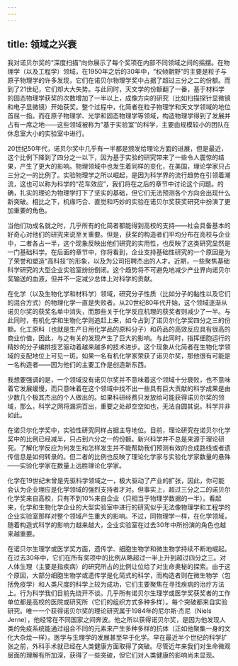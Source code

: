 ```yaml
---
---
---
```

title: 领域之兴衰
---




我对诺贝尔奖的“深度扫描”向你展示了每个奖项在内部不同领域之间的摇摆。在物理学（以及工程学）领域，在1950年之后的30年中，“权倾朝野”的主要是粒子与原子物理学的许多发现，它们在诺贝尔物理学奖中占据了超过三分之二的份额。而到了21世纪，它们却大大失势。与此同时，天文学的份额翻了一番，基于材料学的固态物理学获奖的次数增加了一半以上，成像方向的研究（比如扫描探针显微镜和电子显微镜）开始获奖。整个过程中，化简者在粒子物理学和天文学领域的地位首屈一指。而在原子物理学、光学和固态物理学等领域，构造物理学得到了发展并占有一席之地——这些领域被称为“基于实验室”的科学，主要由规模较小的团队在休息室大小的实验室中进行。

20世纪50年代，诺贝尔奖中几乎有一半都是颁发给理论方面的进展，但是最近，这个比例下降到了四分之一以下，因为基于实验的研究带来了一些令人震惊的结果，产生了更大的影响。物理领域中也发生着同样的变化，在美国，理论学家只占三分之一的比例了。实验物理学之所以崛起，是因为科学界的流行趋势在引领着潮流，这也可以称为科学的“花车效应”，我们将在之后的章节中讨论这个问题。的确，扎实的理论为物理学打下了坚实的基础，但它们无法预测各个方向会出现什么新突破。相比之下，机缘巧合、直觉和巧妙的实验在诺贝尔奖获奖研究中扮演了更加重要的角色。

当他们功成名就之时，几乎所有的化简者都能得到高校的支持——社会具备基本的好奇心对他们的研究来说至关重要。但是，获奖的构造者们平均分布在高校与企业中，二者各占一半，这个现象反映出他们研究的实用性，也反映了这类研究显然是一门基础科学。在后面的章节中，你将看到，企业支持基础性研究的一个原因是为了荣誉和塑造“高科技”的形象，以及为公司招聘杰出的人才。近期，一些聚焦基础科学研究的大型企业实验室纷纷倒闭。这个趋势将不可避免地减少产业界向诺贝尔奖输送的血液，但并不一定减少总体上对科学的贡献。

在化学（以及生物化学和材料学）领域，研究分子性质（比如分子的黏性以及它们的混合方式）的物理化学一直是失败者。从20世纪80年代开始，这个领域逐渐从诺贝尔奖的获奖名单中消失，而那些关于化学反应机理的获奖者则减少了一半。与此同时，有机化学和生物化学则追赶上来，如今占到了诺贝尔化学奖四分之三的份额。化工原料（也就是生产日用化学品的原料分子）和药品的高效反应具有很高的商业价值，因此，与之有关的发现产生了巨大的影响。与此同时，指挥细胞运行的精妙的分子编排技艺驱动着越来越多的技术进步。这个现象从化简者在生物化学领域的支配地位上可见一斑。如果一名有机化学家荣获了诺贝尔奖，那他很有可能是一名构造者——因为他们的主要工作是创造新东西。

我想要强调的是，一个领域没有诺贝尔奖并不意味着这个领域十分衰败，也不意味着它发展缓慢，而只意味着在这个领域中找不出一些具有巨大贡献的科学成果是由少数几个极其杰出的个人做出的。如果科研经费只发放给可能获得诺贝尔奖的领域，那么，科学之网将漏洞百出，重要之处却空空如也，无法自圆其说。科学并非如此。

在诺贝尔化学奖中，实验性研究同样占据主导地位。目前，理论研究在诺贝尔化学奖中的比例已经减半，只占到六分之一的份额。新兴科学并不总是来源于理论研究。了解化学反应为何发生和怎样发生并不能帮助我们预测有效的合成路线或者遗传信息是如何转录的。但二者的比例也反映了理论化学家与实验化学家数量的悬殊——实验化学家在数量上远胜理论化学家。

化学在19世纪末曾是先驱科学领域之一，极大驱动了产业的扩张，因此，你可能会认为企业理应是化学领域的强烈支持者才对。但事实上，超过三分之二的诺贝尔化学奖来自高校，只有不到10%来自企业（只相当于物理学数据的一半）。看起来，化学和生物化学企业的大型实验室中进行的研究似乎无法像物理学和工程学的企业实验室那样对整个领域产生重大的影响。不过，同物理学一样，在化学领域，随着构造式科学的影响力越来越大，企业实验室在过去30年中所扮演的角色也越来越重要。

在诺贝尔生理学或医学奖方面，遗传学、细胞生物学和微生物学持续不断地崛起。在过去30年中，它们在所有奖项中的比例从略超过一半上升到超过四分之三。对人体生理（主要是指疾病）的研究所占的比例让位给了对生命奥秘的探索。由于这个原因，大部分细胞生物学或遗传学是化简式的科学，而构造者则在微生物学（包括免疫学）和人类尺度的科学上较为成功，它们主要聚焦在寻找疾病的治疗方法上。行为科学我们目前先绕开不谈。几乎所有诺贝尔生理学或医学奖获奖者的工作单位都是高校的医院或研究所（它们的组织方式多种多样）。每个突破都来自实验研究。唯一一个获得诺贝尔奖的理论研究属于1984年的尼尔斯·杰尼（Niels Jerne），他经常在不同国家之间奔波。他之所以获得诺贝尔奖，是因为他发现人类的免疫系统能通过组合不同的元素来产生多种多样的抗体（正如他聚集一身的文化大杂烩一样）。医学与生理学的发展甚至早于化学。早在最近半个世纪的科学扩张之前，外科手术就已经在人类健康方面取得了突破。尽管近年来我们对生命微观层面的理解有所加深，获得了一些突破，但它们对人类健康的影响尚未显现。
